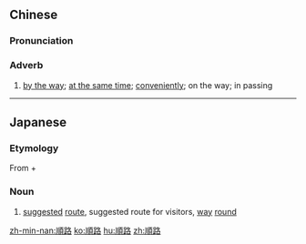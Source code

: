 {{also|顺路}}
==Chinese==
{{zh-forms|s=顺路}}

===Pronunciation===
{{zh-pron
|m=shùnlù
|c=seon6 lou6
|h=pfs=sun-lu
|mn=sūn-lō͘
|cat=adv
}}

===Adverb===
{{zh-adv}}

# [[by the way]]; [[at the same time]]; [[conveniently]]; on the way; in passing

----

==Japanese==
{{ja-kanjitab|じゅん|ろ|yomi=on}}

===Etymology===
From {{m|ja|順|sc=Jpan|tr=jun||order}} + {{m|ja|路|sc=Jpan|tr=ro||road}}

===Noun===
{{ja-noun|じゅんろ}}

# [[suggested]] [[route]], suggested route for visitors, [[way]] [[round]]

[[zh-min-nan:順路]]
[[ko:順路]]
[[hu:順路]]
[[zh:順路]]